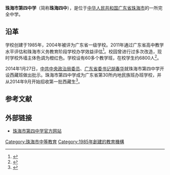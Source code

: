 {{coord|22.25321|113.56549|display=title}}
{{Infobox School
| name        = 珠海市第四中学
| other_name  = 
| image       = 
| motto       = 团结 勤奋 文明 奉献
| established = 1985年
| type        = 公立中學
| affiliation = 
| district    = {{CHN}}[[廣東省|廣東省]][[珠海市|珠海市]]
| grades      = 初一至高三
| president   =
| principal   = 赵新
| dean        =
| faculty     =
| staff       =
| students    = 约6800人
| conference  =
| colors      =
| mascot      =
| free_label  = 
| free_text   = 
| free_label2 = 
| free_text2  = 
| free_label3 =
| free_text3  =
| magazine    = 
| address     = 珠海市[[香洲区|香洲区]][[吉大街道|吉大]][[白莲路_(珠海)|白莲路]]162号
| website     = [http://www.zhsz.org/ 珠海四中]
}}

'''珠海市第四中学'''（简称'''珠海四中'''），是位于[[中华人民共和国|中华人民共和国]][[广东省|广东省]][[珠海市|珠海市]]的一所完全中学。

== 沿革 ==
学校创建于1985年，2004年被评为广东省一级学校。2011年通过广东省高中教学水平评估和珠海市义务教育阶段学校办学效益评估<ref>{{Cite book|title=广东名校大典 第1册|last=广东教育杂志社编|first=|publisher=广州：[[广东经济出版社|广东经济出版社]]|year=2005.03|isbn=7-80677-949-3|location=|pages=563}}</ref>。校园曾进行过多次改造，现时学校外墙主体色调为橙红色。学校设有60多个教学班，在校学生约6800人<ref>{{Cite book|title=广东教科文卫事业发展纪实 下|last=广东省人大教育科学文化卫生委员会编|first=|publisher=广州：[[广东科技出版社|广东科技出版社]]|year=2004.01|isbn=7-5359-3383-1|location=|pages=2072}}</ref>。

2014年1月27日，[[中共中央政治局委员|中共中央政治局委员]]、[[中国共产党广东省委员会|广东省委书记]][[胡春华|胡春华]]就珠海市第四中学开设西藏班做出批示。珠海市第四中学成为广东省第30所内地民族班办班学校，并从2014年9月开始招收第一批西藏生<ref>{{Cite book|title=广东教育“创强争先建高地”纪实|last=罗伟其主编；王创，汤贞敏副主编|first=|publisher=广州：[[广东高等教育出版社|广东高等教育出版社]]|year=2017.05|isbn=978-7-5361-5789-7|location=|pages=704}}</ref>。

==参考文献==
{{reflist}}

==外部链接==
*[http://www.zhsz.net/ 珠海市第四中学官方网站] {{Wayback|url=http://www.zhsz.net/ |date=20210131075656 }}

[[Category:珠海市中等教育|Category:珠海市中等教育]]
[[Category:1985年創建的教育機構|Category:1985年創建的教育機構]]
{{中学小作品}}